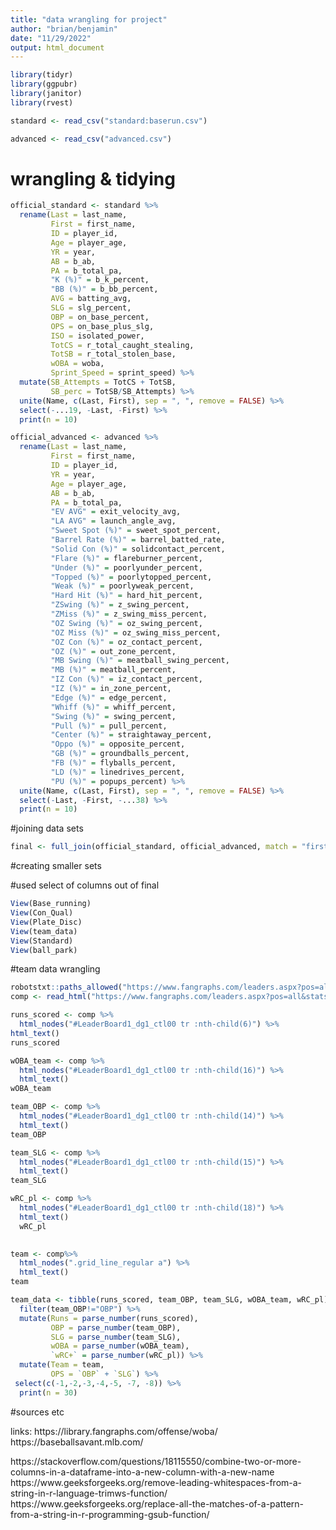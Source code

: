 ```yaml
---
title: "data wrangling for project"
author: "brian/benjamin"
date: "11/29/2022"
output: html_document
---
```



```r
library(tidyr)
library(ggpubr)
library(janitor)
library(rvest)
```

```r
standard <- read_csv("standard:baserun.csv")
```

```r
advanced <- read_csv("advanced.csv")
```

# wrangling & tidying

```r
official_standard <- standard %>%
  rename(Last = last_name,
         First = first_name,
         ID = player_id,
         Age = player_age,
         YR = year,
         AB = b_ab,
         PA = b_total_pa,
         "K (%)" = b_k_percent,
         "BB (%)" = b_bb_percent,
         AVG = batting_avg,
         SLG = slg_percent,
         OBP = on_base_percent,
         OPS = on_base_plus_slg,
         ISO = isolated_power,
         TotCS = r_total_caught_stealing,
         TotSB = r_total_stolen_base,
         wOBA = woba,
         Sprint_Speed = sprint_speed) %>%
  mutate(SB_Attempts = TotCS + TotSB,
         SB_perc = TotSB/SB_Attempts) %>%
  unite(Name, c(Last, First), sep = ", ", remove = FALSE) %>%
  select(-...19, -Last, -First) %>%
  print(n = 10)
```


```r
official_advanced <- advanced %>%
  rename(Last = last_name,
         First = first_name,
         ID = player_id,
         YR = year,
         Age = player_age,
         AB = b_ab,
         PA = b_total_pa,
         "EV AVG" = exit_velocity_avg,
         "LA AVG" = launch_angle_avg,
         "Sweet Spot (%)" = sweet_spot_percent,
         "Barrel Rate (%)" = barrel_batted_rate,
         "Solid Con (%)" = solidcontact_percent,
         "Flare (%)" = flareburner_percent,
         "Under (%)" = poorlyunder_percent,
         "Topped (%)" = poorlytopped_percent,
         "Weak (%)" = poorlyweak_percent,
         "Hard Hit (%)" = hard_hit_percent,
         "ZSwing (%)" = z_swing_percent,
         "ZMiss (%)" = z_swing_miss_percent,
         "OZ Swing (%)" = oz_swing_percent,
         "OZ Miss (%)" = oz_swing_miss_percent,
         "OZ Con (%)" = oz_contact_percent,
         "OZ (%)" = out_zone_percent,
         "MB Swing (%)" = meatball_swing_percent,
         "MB (%)" = meatball_percent,
         "IZ Con (%)" = iz_contact_percent,
         "IZ (%)" = in_zone_percent,
         "Edge (%)" = edge_percent,
         "Whiff (%)" = whiff_percent,
         "Swing (%)" = swing_percent,
         "Pull (%)" = pull_percent,
         "Center (%)" = straightaway_percent,
         "Oppo (%)" = opposite_percent,
         "GB (%)" = groundballs_percent,
         "FB (%)" = flyballs_percent,
         "LD (%)" = linedrives_percent,
         "PU (%)" = popups_percent) %>%
  unite(Name, c(Last, First), sep = ", ", remove = FALSE) %>%
  select(-Last, -First, -...38) %>%
  print(n = 10)
```

#joining data sets

```r
final <- full_join(official_standard, official_advanced, match = "first")
```

#creating smaller sets 

#used select of columns out of final

```r
View(Base_running)
View(Con_Qual)
View(Plate_Disc)
View(team_data)
View(Standard)
View(ball_park)
```



#team data wrangling

```r
robotstxt::paths_allowed("https://www.fangraphs.com/leaders.aspx?pos=all&stats=bat&lg=all&qual=0&type=8&season=2022&month=0&season1=2022&ind=0&team=0,ts&rost=&age=&filter=&players=0")
comp <- read_html("https://www.fangraphs.com/leaders.aspx?pos=all&stats=bat&lg=all&qual=0&type=8&season=2022&month=0&season1=2022&ind=0&team=0,ts&rost=&age=&filter=&players=0")

runs_scored <- comp %>%
  html_nodes("#LeaderBoard1_dg1_ctl00 tr :nth-child(6)") %>%
html_text()
runs_scored

wOBA_team <- comp %>%
  html_nodes("#LeaderBoard1_dg1_ctl00 tr :nth-child(16)") %>%
  html_text()
wOBA_team

team_OBP <- comp %>%
  html_nodes("#LeaderBoard1_dg1_ctl00 tr :nth-child(14)") %>%
  html_text()
team_OBP

team_SLG <- comp %>%
  html_nodes("#LeaderBoard1_dg1_ctl00 tr :nth-child(15)") %>%
  html_text()
team_SLG

wRC_pl <- comp %>%
  html_nodes("#LeaderBoard1_dg1_ctl00 tr :nth-child(18)") %>%
  html_text()
  wRC_pl
  

team <- comp%>%
  html_nodes(".grid_line_regular a") %>%
  html_text()
team

team_data <- tibble(runs_scored, team_OBP, team_SLG, wOBA_team, wRC_pl) %>%
  filter(team_OBP!="OBP") %>%
  mutate(Runs = parse_number(runs_scored),
         OBP = parse_number(team_OBP),
         SLG = parse_number(team_SLG),
         wOBA = parse_number(wOBA_team),
         `wRC+` = parse_number(wRC_pl)) %>%
  mutate(Team = team,
         OPS = `OBP` + `SLG`) %>%
 select(c(-1,-2,-3,-4,-5, -7, -8)) %>%
  print(n = 30)
```



#sources etc

links:
https://library.fangraphs.com/offense/woba/
https://baseballsavant.mlb.com/

https://stackoverflow.com/questions/18115550/combine-two-or-more-columns-in-a-dataframe-into-a-new-column-with-a-new-name
https://www.geeksforgeeks.org/remove-leading-whitespaces-from-a-string-in-r-language-trimws-function/
https://www.geeksforgeeks.org/replace-all-the-matches-of-a-pattern-from-a-string-in-r-programming-gsub-function/
